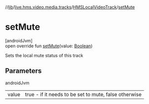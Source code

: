 //[lib](/api-reference/android/v2/home/content)/[live.hms.video.media.tracks](../index)/[HMSLocalVideoTrack](index)/[setMute](set-mute)

# setMute

[androidJvm]\
open override fun [setMute](set-mute)(value: [Boolean](https://kotlinlang.org/api/latest/jvm/stdlib/kotlin/-boolean/index.html))

Sets the local mute status of this track

## Parameters

androidJvm

|       |                                                       |
| ----- | ----------------------------------------------------- |
| value | true - if it needs to be set to mute, false otherwise |
